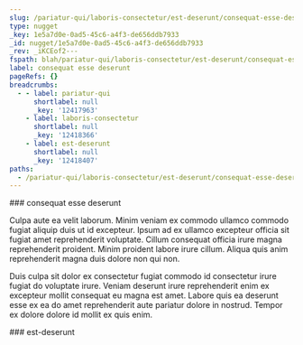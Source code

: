 ```yaml
---
slug: /pariatur-qui/laboris-consectetur/est-deserunt/consequat-esse-deserunt
type: nugget
_key: 1e5a7d0e-0ad5-45c6-a4f3-de656ddb7933
_id: nugget/1e5a7d0e-0ad5-45c6-a4f3-de656ddb7933
_rev: _iKCEof2---
fspath: blah/pariatur-qui/laboris-consectetur/est-deserunt/consequat-esse-deserunt.md
label: consequat esse deserunt
pageRefs: {}
breadcrumbs:
  - - label: pariatur-qui
      shortlabel: null
      _key: '12417963'
    - label: laboris-consectetur
      shortlabel: null
      _key: '12418366'
    - label: est-deserunt
      shortlabel: null
      _key: '12418407'
paths:
  - /pariatur-qui/laboris-consectetur/est-deserunt/consequat-esse-deserunt
---
```


<NuggetArea>
<Nugget slug="/pariatur-qui/laboris-consectetur/est-deserunt/consequat-esse-deserunt" type="nugget" _key="1e5a7d0e-0ad5-45c6-a4f3-de656ddb7933" _id="nugget/1e5a7d0e-0ad5-45c6-a4f3-de656ddb7933" _rev="_iKCEof2---" fspath="blah/pariatur-qui/laboris-consectetur/est-deserunt/consequat-esse-deserunt.md" label="consequat esse deserunt" paths="/pariatur-qui/laboris-consectetur/est-deserunt/consequat-esse-deserunt">
<NuggetBody>
### consequat esse deserunt

Culpa aute ea velit laborum. Minim veniam ex commodo ullamco commodo fugiat aliquip duis ut id excepteur. Ipsum ad ex ullamco excepteur officia sit fugiat amet reprehenderit voluptate. Cillum consequat officia irure magna reprehenderit proident. Minim proident labore irure cillum. Aliqua quis anim reprehenderit magna duis dolore non qui non.

Duis culpa sit dolor ex consectetur fugiat commodo id consectetur irure fugiat do voluptate irure. Veniam deserunt irure reprehenderit enim ex excepteur mollit consequat eu magna est amet. Labore quis ea deserunt esse ex ea do amet reprehenderit aute pariatur dolore in nostrud. Tempor ex dolore dolore id mollit ex quis enim.

</NuggetBody>
<Breadcrumbs>
<Crumbs>
<Crumb _key="12417963" label="pariatur-qui" /><Crumb _key="12418366" label="laboris-consectetur" /><Crumb _key="12418407" label="est-deserunt" />
</Crumbs>
</Breadcrumbs>
</Nugget>

<NuggetsInbound>
</NuggetsInbound>
<NuggetsOutbound>
</NuggetsOutbound>
</NuggetArea>
<PassagesInbound>
<Passage direction="inbound" type="passage" _key="12418407" _id="passage/12418407" _rev="_iKCEofy--A" label="est-deserunt" passage="est-deserunt" fspath="blah/pariatur-qui/laboris-consectetur/est-deserunt" paths="/pariatur-qui/laboris-consectetur/est-deserunt" slug="/pariatur-qui/laboris-consectetur/est-deserunt">
<NuggetBody>
### est-deserunt

</NuggetBody>
<Breadcrumbs>
<Crumbs>
<Crumb _key="12417963" label="pariatur-qui" /><Crumb _key="12418366" label="laboris-consectetur" />
</Crumbs>
</Breadcrumbs>
</Passage>

</PassagesInbound>
<PassagesOutbound>
</PassagesOutbound>
